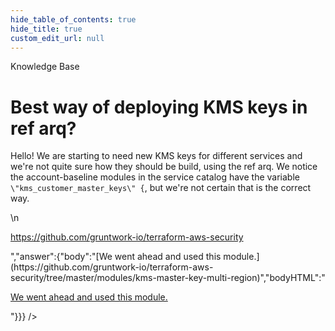 ```yaml
---
hide_table_of_contents: true
hide_title: true
custom_edit_url: null
---
```



<CenterLayout>
<span class="title">Knowledge Base</span>
<h1>Best way of deploying KMS keys in ref arq?</h1>
<GitHub json={{"id":"D_kwDOF8slf84AOwwe","number":189,"author":{"login":"umm0n"},"title":"Best way of deploying KMS keys in ref arq?","body":"Hello! We are starting to need new KMS keys for different services and we're not quite sure how they should be build, using the ref arq. We notice the account-baseline modules in the service catalog have the variable `\"kms_customer_master_keys\" {`, but we're not certain that is the correct way.\r\n\r\nhttps://github.com/gruntwork-io/terraform-aws-security","bodyHTML":"<p dir=\"auto\">Hello! We are starting to need new KMS keys for different services and we're not quite sure how they should be build, using the ref arq. We notice the account-baseline modules in the service catalog have the variable <code class=\"notranslate\">\"kms_customer_master_keys\" {</code>, but we're not certain that is the correct way.</p>\n<p dir=\"auto\"><a href=\"https://github.com/gruntwork-io/terraform-aws-security\">https://github.com/gruntwork-io/terraform-aws-security</a></p>","answer":{"body":"[We went ahead and used this module.](https://github.com/gruntwork-io/terraform-aws-security/tree/master/modules/kms-master-key-multi-region)","bodyHTML":"<p dir=\"auto\"><a href=\"https://github.com/gruntwork-io/terraform-aws-security/tree/master/modules/kms-master-key-multi-region\">We went ahead and used this module.</a></p>"}}} />

</CenterLayout>
  

<!-- ##DOCS-SOURCER-START
{
  "sourcePlugin": "github-discussions",
  "hash": "1338493df0acaa048482e82053dfb54b"
}
##DOCS-SOURCER-END -->
